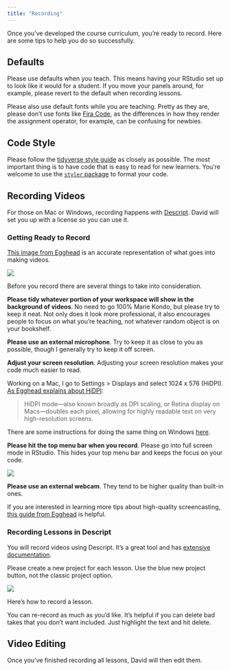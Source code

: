 ```yaml
---
title: "Recording"
---
```


Once you've developed the course curriculum, you're ready to record. Here are some tips to help you do so successfully. 

## Defaults

Please use defaults when you teach. This means having your RStudio set up to look like it would for a student. If you move your panels around, for example, please revert to the default when recording lessons. 

Please also use default fonts while you are teaching. Pretty as they are,
please don't use fonts like [Fira
Code](https://benjaminlmoore.wordpress.com/2017/07/19/ligature-fonts-for-r/),
as the differences in how they render the assignment operator, for
example, can be confusing for newbies.

## Code Style

Please follow the [tidyverse style guide](https://style.tidyverse.org/) as closely as possible. The most important thing is to have code that is easy to read for new learners. You're welcome to use the [`styler` package](https://styler.r-lib.org/) to format your code.

## Recording Videos

For those on Mac or Windows, recording happens with [Descript](https://www.descript.com/). David will set you up with a license so you can use it.

### Getting Ready to Record

[This image from Egghead](https://howtoegghead.com/instructor/screencasting/) is an accurate representation of what goes into making videos.

![](https://howtoegghead.com/static/afff7c59d68f3670093f9c7aad4f3c09/0b533/ch4_s3_iceberg.png)

Before you record there are several things to take into consideration. 

**Please tidy whatever portion of your workspace will show in the background of videos**. No need to go 100% Marie Kondo, but please try to keep it neat. Not only does it look more professional, it also encourages people to focus on what you're teaching, not whatever random object is on your bookshelf.

**Please use an external microphone**. Try to keep it as close to you as possible, though I generally try to keep it off screen.

**Adjust your screen resolution**. Adjusting your screen resolution makes your code much easier to read.

Working on a Mac, I go to Settings > Displays and select 1024 x 576 (HiDPI). [As Egghead explains about HiDPI](https://howtoegghead.com/instructor/screencasting/screen-setup/): 

> HiDPI mode—also known broadly as DPI scaling, or Retina display on Macs—doubles each pixel, allowing for highly readable text on very high-resolution screens.

There are some instructions for doing the same thing on Windows [here](https://www.digitaltrends.com/computing/how-to-adjust-high-dpi-scaling-in-windows-10/).

**Please hit the top menu bar when you record**. Please go into full screen mode in RStudio. This hides your top menu bar and keeps the focus on your code.

![](assets/full-screen.png)

**Please use an external webcam**. They tend to be higher quality than built-in ones.

If you are interested in learning more tips
about high-quality screencasting, [this guide from
Egghead](https://howtoegghead.com/instructor/screencasting/) is helpful.

### Recording Lessons in Descript

You will record videos using Descript. It's a great tool and has [extensive documentation](https://help.descript.com/hc/en-us).

Please create a new project for each lesson. Use the blue new project button, not the classic project option.

![](assets/new-project.png)

Here's how to record a lesson.

::: {.muse-video-player data-video="Cev4WJs" data-logo="0" data-width="100%"}
:::

You can re-record as much as you'd like. It's helpful if you can delete bad takes that you don't want included. Just highlight the text and hit delete.

::: {.muse-video-player data-video="XHUQPMZ" data-logo="0" data-width="100%"}
:::

## Video Editing

Once you've finished recording all lessons, David will then edit them.

```{=html}
<script src="https://muse.ai/static/js/embed-player.min.js"></script>
```
